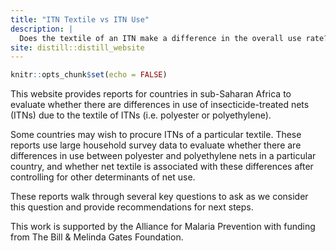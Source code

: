 ```yaml
---
title: "ITN Textile vs ITN Use"
description: |
  Does the textile of an ITN make a difference in the overall use rate?
site: distill::distill_website
---
```


```r
knitr::opts_chunk$set(echo = FALSE)
```

This website provides reports for countries in sub-Saharan Africa to evaluate whether there are differences in use of insecticide-treated nets (ITNs) due to the textile of ITNs (i.e. polyester or polyethylene).

Some countries may wish to procure ITNs of a particular textile. These reports use large household survey data to evaluate whether there are differences in use between polyester and polyethylene nets in a particular country, and whether net textile is associated with these differences after controlling for other determinants of net use.

These reports walk through several key questions to ask as we consider this question and provide recommendations for next steps.

This work is supported by the Alliance for Malaria Prevention with funding from The Bill & Melinda Gates Foundation.